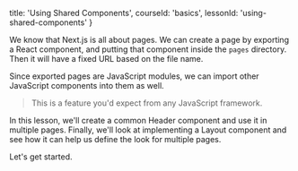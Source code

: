 
  title: 'Using Shared Components',
  courseId: 'basics',
  lessonId: 'using-shared-components'
}

We know that Next.js is all about pages. We can create a page by exporting a React component, and putting that component inside the `pages` directory. Then it will have a fixed URL based on the file name.

Since exported pages are JavaScript modules, we can import other JavaScript components into them as well.

> This is a feature you'd expect from any JavaScript framework.

In this lesson, we'll create a common Header component and use it in multiple pages. Finally, we'll look at implementing a Layout component and see how it can help us define the look for multiple pages.

Let's get started.

